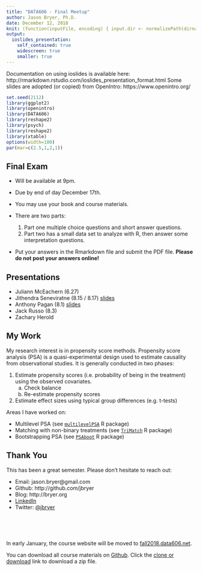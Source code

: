 ```yaml
---
title: "DATA606 - Final Meetup"
author: Jason Bryer, Ph.D.
date: December 12, 2018
knit: (function(inputFile, encoding) { input.dir <- normalizePath(dirname(inputFile)); rmarkdown::render(input = inputFile, encoding = encoding, quiet=FALSE, output_file = paste0(input.dir,'/../docs/slides/', tools::file_path_sans_ext(basename(inputFile)), '.html')); })
output:
  ioslides_presentation:
    self_contained: true
    widescreen: true
    smaller: true
---
```

	
<div class="notes">
Documentation on using ioslides is available here:
http://rmarkdown.rstudio.com/ioslides_presentation_format.html
Some slides are adopted (or copied) from OpenIntro: https://www.openintro.org/
</div>

```r
set.seed(2112)
library(ggplot2)
library(openintro)
library(DATA606)
library(reshape2)
library(psych)
library(reshape2)
library(xtable)
options(width=100)
par(mar=c(2.5,1,2,1))

```

## Final Exam

* Will be available at 9pm.

* Due by end of day December 17th.

* You may use your book and course materials.

* There are two parts:
	1. Part one multiple choice questions and short answer questions.
	2. Part two has a small data set to analyze with R, then answer some interpretation questions.

* Put your answers in the Rmarkdown file and submit the PDF file. **Please do not post your answers online!**

## Presentations

* Juliann McEachern	(6.27)
* Jithendra Seneviratne (8.15 / 8.17) [slides](http://htmlpreview.github.io/?https://github.com/jitsen-design/CUNY_DATA_606_Submissions/blob/master/Presentation/Presentation.html)
* Anthony Pagan (8.1) [slides](https://github.com/apag101/CUNYSPS/blob/master/DAT606/PresentExample/PresentExample-figure.pptx)
* Jack Russo (8.3)
* Zachary Herold

## My Work

My research interest is in propensity score methods. Propensity score analysis (PSA) is a quasi-experimental design used to estimate causality from observational studies. It is generally conducted in two phases:

1. Estimate propensity scores (i.e. probability of being in the treatment) using the observed covariates.
	a. Check balance
	b. Re-estimate propensity scores
2. Estimate effect sizes using typical group differences (e.g. t-tests)

Areas I have worked on:

* Multilevel PSA (see [`multilevelPSA`](http://jason.bryer.org/multilevelPSA) R package)
* Matching with non-binary treatments (see [`TriMatch`](http://jason.bryer.org/TriMatch) R package)
* Bootstrapping PSA (see [`PSAboot`](http://jason.bryer.org/PSAboot) R package)

## Thank You

This has been a great semester. Please don't hesitate to reach out:

* Email: jason.bryer@gmail.com
* Github: http://github.com/jbryer
* Blog: http://bryer.org
* [LinkedIn](https://www.linkedin.com/profile/view?id=AAMAAATGdnoBOWXg80yqna6fSkgnZdabZP7Ck9w&trk=hp-identity-name)
* Twitter: [ @jbryer](https://twitter.com/jbryer)

<br/><br/><br/>

In early January, the course website will be moved to [fall2018.data606.net](https://fall2018.data606.net).

You can download all course materials on [Github](https://github.com/jbryer/DATA606Fall2018). Click the [clone or download](https://github.com/jbryer/DATA606Fall2018/archive/master.zip) link to download a zip file.
